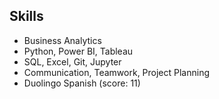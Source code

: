 ## Skills

- Business Analytics
- Python, Power BI, Tableau
- SQL, Excel, Git, Jupyter
- Communication, Teamwork, Project Planning
- Duolingo Spanish (score: 11)

